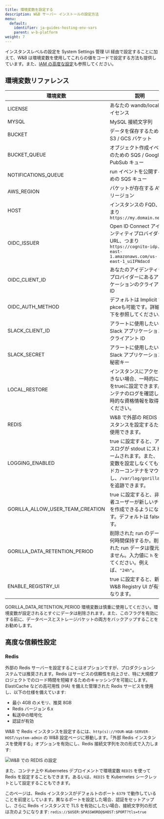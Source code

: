 ```yaml
---
title: 環境変数を設定する
description: W&B サーバー インストールの設定方法
menu:
  default:
    identifier: ja-guides-hosting-env-vars
    parent: w-b-platform
weight: 7
---
```


インスタンスレベルの設定を System Settings 管理 UI 経由で設定することに加えて、W&B は環境変数を使用してこれらの値をコードで設定する方法も提供しています。また、[IAM の高度な設定](/ja/platform/hosting/iam/advanced_env_vars/)も参照してください。

## 環境変数リファレンス

| 環境変数                         | 説明                                                                                                                                                                           |
|----------------------------------|--------------------------------------------------------------------------------------------------------------------------------------------------------------------------------|
| LICENSE                          | あなたの wandb/local ライセンス                                                                                                                                               |
| MYSQL                            | MySQL 接続文字列                                                                                                                                                              |
| BUCKET                           | データを保存するための S3 / GCS バケット                                                                                                                                      |
| BUCKET_QUEUE                     | オブジェクト作成イベントのための SQS / Google PubSub キュー                                                                                                                   |
| NOTIFICATIONS_QUEUE              | run イベントを公開するための SQS キュー                                                                                                                                        |
| AWS_REGION                       | バケットが存在する AWS リージョン                                                                                                                                              |
| HOST                             | インスタンスの FQD、つまり `https://my.domain.net`                                                                                                          |
| OIDC_ISSUER                      | Open ID Connect アイデンティティプロバイダーのURL、つまり `https://cognito-idp.us-east-1.amazonaws.com/us-east-1_uiIFNdacd`      |
| OIDC_CLIENT_ID                   | あなたのアイデンティティプロバイダーにあるアプリケーションのクライアントID                                                                                                    |
| OIDC_AUTH_METHOD                 | デフォルトは Implicit で、pkceも可能です。詳細は以下を参照してください。                                                                                                        |
| SLACK_CLIENT_ID                  | アラートに使用したい Slack アプリケーションのクライアント ID                                                                                                                    |
| SLACK_SECRET                     | アラートに使用したい Slack アプリケーションの秘密キー                                                                                                                         |
| LOCAL_RESTORE                    | インスタンスにアクセスできない場合、一時的にこれをtrueに設定できます。コンテナのログを確認して一時的な資格情報を取得してください。                                              |
| REDIS                            | W&B で外部の REDIS インスタンスを設定するために使用できます。                                                                                                                 |
| LOGGING_ENABLED                  | true に設定すると、アクセスログが stdout にストリームされます。また、この変数を設定しなくてもサイドカーコンテナをマウントし、`/var/log/gorilla.log` を追跡できます。          |
| GORILLA_ALLOW_USER_TEAM_CREATION | true に設定すると、非管理者ユーザーが新しいチームを作成できるようになります。デフォルトは false です。                                                                         |
| GORILLA_DATA_RETENTION_PERIOD | 削除された run のデータを何時間保持するか。削除された run データは復元できません。入力値に `h` を付けてください。例えば、`"24h"`。                                        |
| ENABLE_REGISTRY_UI               | true に設定すると、新しい W&B Registry UI が有効になります。                                                                                          |

<Note>
GORILLA_DATA_RETENTION_PERIOD 環境変数は慎重に使用してください。環境変数が設定されるとすぐにデータは削除されます。また、このフラグを有効にする前に、データベースとストレージバケットの両方をバックアップすることをお勧めします。
</Note>

## 高度な信頼性設定

### Redis

外部の Redis サーバーを設定することはオプションですが、プロダクションシステムでは推奨されます。Redis はサービスの信頼性を向上させ、特に大規模プロジェクトでのロード時間を短縮するためのキャッシングを可能にします。ElastiCache などの高可用性 (HA) を備えた管理された Redis サービスを使用し、以下の仕様を備えています:

- 最小 4GB のメモリ、推奨 8GB
- Redis バージョン 6.x
- 転送中の暗号化
- 認証が有効

W&B で Redis インスタンスを設定するには、`http(s)://YOUR-W&B-SERVER-HOST/system-admin` の W&B 設定ページに移動します。「外部 Redis インスタンスを使用する」オプションを有効にし、Redis 接続文字列を次の形式で入力します:

<Frame>
    <img src="/images/hosting/configure_redis.png" alt="W&B での REDIS の設定"  />
</Frame>

また、コンテナ上や Kubernetes デプロイメントで環境変数 `REDIS` を使って Redis を設定することもできます。あるいは、`REDIS` を Kubernetes シークレットとして設定することもできます。

このページは、Redis インスタンスがデフォルトのポート `6379` で動作していることを前提としています。異なるポートを設定した場合、認証をセットアップし、さらに Redis インスタンスで TLS を有効にしたい場合、接続文字列の形式は次のようになります: `redis://$USER:$PASSWORD@$HOST:$PORT?tls=true`